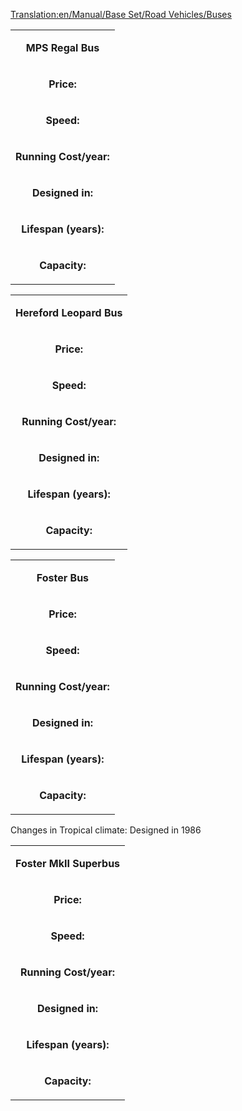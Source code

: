 [[Translation:en/Manual/Base Set/Road Vehicles/Buses]]
{|
| colspan=2 align=center| '''MPS Regal Bus'''
|-
| '''Price:'''|| £4,920 ($9,840) 
|-
| '''Speed:''' || 35 mph (56 km/h)
|-
| '''Running Cost/year:'''||£426 ($852)
|-
| '''Designed in:'''||1930
|-
| '''Lifespan (years):'''||12
|-
| '''Capacity:'''||31 passengers
|}

{|
| colspan=2 align=center| '''Hereford Leopard Bus'''
|-
| '''Price:'''|| £5,740 ($11,480) 
|-
| '''Speed:''' || 55 mph (88 km/h)
|-
| '''Running Cost/year:'''||£600 ($1,200)
|-
| '''Designed in:'''||1964
|-
| '''Lifespan (years):'''||15
|-
| '''Capacity:'''||35 passengers
|}

{|
| colspan=2 align=center| '''Foster Bus'''
|-
| '''Price:'''|| £6,150 ($12,300) 
|-
| '''Speed:''' || 70 mph (112 km/h)
|-
| '''Running Cost/year:'''||£834 ($1,668)
|-
| '''Designed in:'''||1987
|-
| '''Lifespan (years):'''||15
|-
| '''Capacity:'''||37 passengers
|}
Changes in Tropical climate: Designed in 1986



{|
| colspan=2 align=center| '''Foster MkII Superbus'''
|-
| '''Price:'''|| £6,560 ($13,120) 
|-
| '''Speed:''' || 79 mph (127 km/h)
|-
| '''Running Cost/year:'''||£1,125 ($2,250)
|-
| '''Designed in:'''||2008
|-
| '''Lifespan (years):'''||15
|-
| '''Capacity:'''||40 passengers
|}